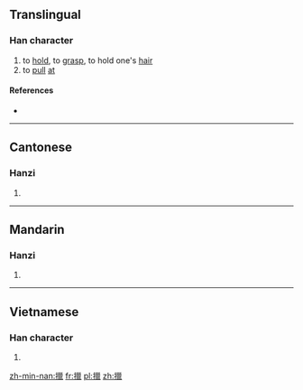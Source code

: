 ==Translingual==

===Han character===
{{Han char|rn=64|rad=手|as=15|sn=18|four=52016|canj=QVVV|ids=⿰扌巤}}

# to [[hold]], to [[grasp]], to hold one's [[hair]]
# to [[pull]] [[at]]

====References====
* {{Han ref|kx=0461.110|dkj=12902|dj=0810.170|hdz=31982.020|uh=64F8|ud=25848|bh=EFD4|bd=61396}}

----

==Cantonese==

===Hanzi===
{{yue-hanzi|jyut=[[laap3]], [[laap6]], [[lip3]], [[lip6]]|y=laap3, laap6, lip3, lip6}}

# {{defn|lang=yue|sort=手15}}

----

==Mandarin==

===Hanzi===
{{cmn-hanzi|pin=[[liè]] ([[lie4]])|wg=lieh<sup>4</sup>}}

# {{defn|lang=cmn|sort=手15}}

----

==Vietnamese==

===Han character===
{{vi-hantu|[[xợp]]|rs=手15}}

# {{defn|lang=vi|sort=手15}}

[[zh-min-nan:擸]]
[[fr:擸]]
[[pl:擸]]
[[zh:擸]]